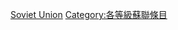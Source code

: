 {{Emptycat}}
{{Articles by Quality|topic=蘇聯|project=蘇聯|format=toc}}

[[Category:非條目级条目|Soviet Union]]
[[Category:各等級蘇聯條目‎|Category:各等級蘇聯條目‎]]